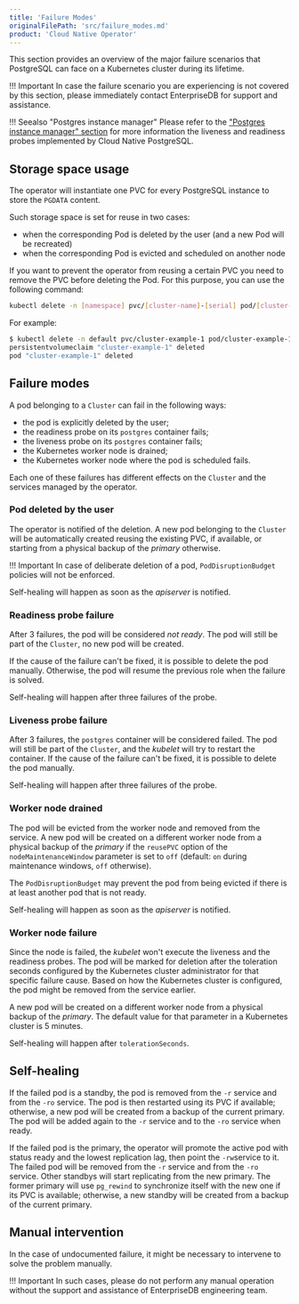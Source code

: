 ```yaml
---
title: 'Failure Modes'
originalFilePath: 'src/failure_modes.md'
product: 'Cloud Native Operator'
---
```


This section provides an overview of the major failure scenarios that
PostgreSQL can face on a Kubernetes cluster during its lifetime.

!!! Important
    In case the failure scenario you are experiencing is not covered by this
    section, please immediately contact EnterpriseDB for support and assistance.

!!! Seealso "Postgres instance manager"
    Please refer to the ["Postgres instance manager" section](instance_manager.md)
    for more information the liveness and readiness probes implemented by
    Cloud Native PostgreSQL.

## Storage space usage

The operator will instantiate one PVC for every PostgreSQL instance to store the `PGDATA` content.

Such storage space is set for reuse in two cases:

-   when the corresponding Pod is deleted by the user (and a new Pod will be recreated)
-   when the corresponding Pod is evicted and scheduled on another node

If you want to prevent the operator from reusing a certain PVC you need to
remove the PVC before deleting the Pod. For this purpose, you can use the
following command:

```sh
kubectl delete -n [namespace] pvc/[cluster-name]-[serial] pod/[cluster-name]-[serial]
```

For example:

```sh
$ kubectl delete -n default pvc/cluster-example-1 pod/cluster-example-1
persistentvolumeclaim "cluster-example-1" deleted
pod "cluster-example-1" deleted
```

## Failure modes

A pod belonging to a `Cluster` can fail in the following ways:

-   the pod is explicitly deleted by the user;
-   the readiness probe on its `postgres` container fails;
-   the liveness probe on its `postgres` container fails;
-   the Kubernetes worker node is drained;
-   the Kubernetes worker node where the pod is scheduled fails.

Each one of these failures has different effects on the `Cluster` and the
services managed by the operator.

### Pod deleted by the user

The operator is notified of the deletion. A new pod belonging to the
`Cluster` will be automatically created reusing the existing PVC, if available,
or starting from a physical backup of the *primary* otherwise.

!!! Important
    In case of deliberate deletion of a pod, `PodDisruptionBudget` policies
    will not be enforced.

Self-healing will happen as soon as the *apiserver* is notified.

### Readiness probe failure

After 3 failures, the pod will be considered *not ready*. The pod will still
be part of the `Cluster`, no new pod will be created.

If the cause of the failure can't be fixed, it is possible to delete the pod
manually. Otherwise, the pod will resume the previous role when the failure
is solved.

Self-healing will happen after three failures of the probe.

### Liveness probe failure

After 3 failures, the `postgres` container will be considered failed. The
pod will still be part of the `Cluster`, and the *kubelet* will try to restart
the container. If the cause of the failure can't be fixed, it is possible
to delete the pod manually.

Self-healing will happen after three failures of the probe.

### Worker node drained

The pod will be evicted from the worker node and removed from the service. A
new pod will be created on a different worker node from a physical backup of the
*primary* if the `reusePVC` option of the `nodeMaintenanceWindow` parameter
is set to `off` (default: `on` during maintenance windows, `off` otherwise).

The `PodDisruptionBudget` may prevent the pod from being evicted if there
is at least another pod that is not ready.

Self-healing will happen as soon as the *apiserver* is notified.

### Worker node failure

Since the node is failed, the *kubelet* won't execute the liveness and
the readiness probes. The pod will be marked for deletion after the
toleration seconds configured by the Kubernetes cluster administrator for
that specific failure cause. Based on how the Kubernetes cluster is configured,
the pod might be removed from the service earlier.

A new pod will be created on a different worker node from a physical backup
of the *primary*. The default value for that parameter in a Kubernetes
cluster is 5 minutes.

Self-healing will happen after `tolerationSeconds`.

## Self-healing

If the failed pod is a standby, the pod is removed from the `-r` service
and from the `-ro` service.
The pod is then restarted using its PVC if available; otherwise, a new
pod will be created from a backup of the current primary. The pod
will be added again to the `-r` service and to the `-ro` service when ready.

If the failed pod is the primary, the operator will promote the active pod
with status ready and the lowest replication lag, then point the `-rw`service
to it. The failed pod will be removed from the `-r` service and from the
`-ro` service.
Other standbys will start replicating from the new primary. The former
primary will use `pg_rewind` to synchronize itself with the new one if its
PVC is available; otherwise, a new standby will be created from a backup of the
current primary.

## Manual intervention

In the case of undocumented failure, it might be necessary to intervene
to solve the problem manually.

!!! Important
    In such cases, please do not perform any manual operation without the
    support and assistance of EnterpriseDB engineering team.